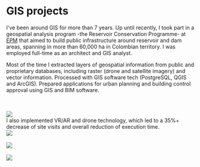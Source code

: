 # GIS projects

I've been around GIS for more than 7 years. Up until recently, I took part in a geospatial analysis program -the Reservoir Conservation Programme- at [EPM](https://cu.epm.com.co/clientesyusuarios/) that aimed to build public infrastructure around reservoir and dam areas, spanning in more than 60,000 ha in Colombian territory. I was employed full-time as an architect and GIS analyst.

Most of the time I extracted layers of geospatial information from public and proprietary databases, including raster (drone and satellite imagery) and vector information. Processed with GIS software tech (PostgreSQL, QGIS and ArcGIS).
Prepared applications for urban planning and building control approval using GIS and BIM software.



<br />
<br />
<Image src="/adcimg0.png" width={800} height={450} />
<br />
I also implemented VR/AR and drone technology, which led to a 35%+ decrease of site visits and overall reduction of execution time.
<br />
<Image src="/adcimg1.png" width={800} height={450} />
<br />
<br />
<Image src="/adcimg2.png" width={800} height={450} />
<br />
<br />
<Image src="/adcimg3.png" width={800} height={450} />
